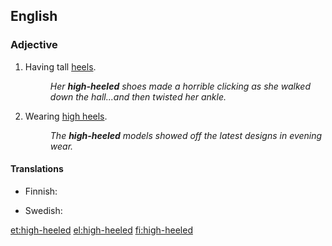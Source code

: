 ==English==

===Adjective===
{{en-adj|-}}

# {{context|footwear}} Having tall [[heel]]s.
#: ''Her '''high-heeled''' shoes made a horrible clicking as she walked down the hall...and then twisted her ankle.''
# Wearing [[high heels]].
#: ''The '''high-heeled''' models showed off the latest designs in evening wear.''

====Translations====
{{trans-top|having tall heels}}
* Finnish: {{t-|fi|korkeakorkoinen}}
{{trans-mid}}
* Swedish: {{t+|sv|högklackad}}
{{trans-bottom}}

[[et:high-heeled]]
[[el:high-heeled]]
[[fi:high-heeled]]